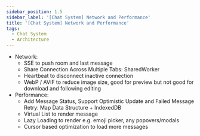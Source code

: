 ```yaml
---
sidebar_position: 1.5
sidebar_label: '[Chat System] Network and Performance'
title: '[Chat System] Network and Performance'
tags:
  - Chat System
  - Architecture
---
```


- Network:
  - SSE to push room and last message
  - Share Connection Across Multiple Tabs: SharedWorker
  - Heartbeat to disconnect inactive connection
  - WebP / AVIF to reduce image size, good for preview but not good for download and following editing
- Performance:
  - Add Message Status, Support Optimistic Update and Failed Message Retry: Map Data Structure + IndexedDB
  - Virtual List to render message
  - Lazy Loading to render e.g. emoji picker, any popovers/modals
  - Cursor based optimization to load more messages